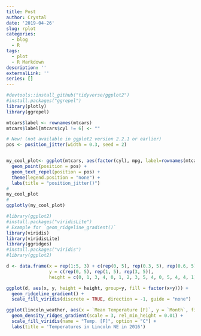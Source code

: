 ---
title: Post
author: Crystal
date: '2019-04-26'
slug: rplot
categories:
  - blog
  - R
tags:
  - plot
  - R Markdown
description: ''
externalLink: ''
series: []
---


```{r interactive, message=FALSE}
#devtools::install_github("tidyverse/ggplot2")
#install.packages("ggrepel")
library(plotly)
library(ggrepel)

mtcars$label <- rownames(mtcars)
mtcars$label[mtcars$cyl != 6] <- ""

# New! (not available in ggplot2 version 2.2.1 or earlier)
pos <- position_jitter(width = 0.3, seed = 2)


my_cool_plot<- ggplot(mtcars, aes(factor(cyl), mpg, label=rownames(mtcars) , color=cyl)) +
  geom_point(position = pos) +
  geom_text_repel(position = pos) +
  theme(legend.position = "none") +
  labs(title = "position_jitter()")
#
my_cool_plot
# 
ggplotly(my_cool_plot)

```


```{r ggextension-examples}
#library(ggplot2)
#install.packages("viridisLite")
# Example for `geom_ridgeline_gradient()`
library(viridis)
library(viridisLite)
library(ggridges)
#install.packages("viridis")
#library(ggplot2)

d <- data.frame(x = rep(1:5, 3) + c(rep(0, 5), rep(0.3, 5), rep(0.6, 5)),
                y = c(rep(0, 5), rep(1, 5), rep(3, 5)),
                height = c(0, 1, 3, 4, 0, 1, 2, 3, 5, 4, 0, 5, 4, 4, 1))

ggplot(d, aes(x, y, height = height, group=y, fill = factor(x+y))) +
  geom_ridgeline_gradient() +
  scale_fill_viridis(discrete = TRUE, direction = -1, guide = "none")

```


```{r lincoln_weather example}

ggplot(lincoln_weather, aes(x = `Mean Temperature [F]`, y = `Month`, fill = ..x..)) +
  geom_density_ridges_gradient(scale = 3, rel_min_height = 0.01) +
  scale_fill_viridis(name = "Temp. [F]", option = "C") +
  labs(title = 'Temperatures in Lincoln NE in 2016')
```